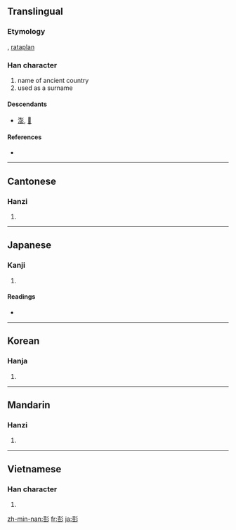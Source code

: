 ==Translingual==

===Etymology===
{{Han compound|壴|彡|c1=s|c2=p|ls=psc}}, [[rataplan]]

===Han character===
{{Han char|rn=59|rad=彡|as=09|sn=12|four=4212<sub>2</sub>|canj=土廿竹竹竹 (GTHHH)|ids=⿰[[壴]][[彡]]}}

# name of ancient country
# used as a surname

====Descendants====
* [[澎]], [[𥛱]]

====References====
* {{Han ref|kx=0364.050|dkj=10003|dj=0683.110|hdz=20855.060|uh=5F6D|ud=24429|bh=B45E|bd=46174}}

----

==Cantonese==

===Hanzi===
{{yue-hanzi|jyut=|y=pang4}}

# {{defn|Cantonese|sort=彡09}}

----

==Japanese==

===Kanji===
{{ja-kanji|grade=|rs=彡09}}

# {{defn|Japanese|sort=彡09}}

====Readings====
* {{ja-readings|on=[[ほう]] (hō)|kun=[[ゆく]] (yuku), [[みち]] (michi), [[さかん]] (sakan)}}

----

==Korean==

===Hanja===
{{ko-hanja|hangeul=[[팽]], [[방]]|eumhun=|rv=paeng, bang|mr=p'aeng, pang|y=phayng, pang}}

# {{defn|Korean|sort=彡09}}

----

==Mandarin==

===Hanzi===
{{cmn-hanzi|pin=[[péng]] ([[peng2]])|wg=p'eng<sup>2</sup>}}

# {{defn|Mandarin|sort=彡09}}

----

==Vietnamese==

===Han character===
{{vi-hantu|[[bành]]|rs=彡09}}

# {{defn|Vietnamese|sort=彡09}}

[[zh-min-nan:彭]]
[[fr:彭]]
[[ja:彭]]